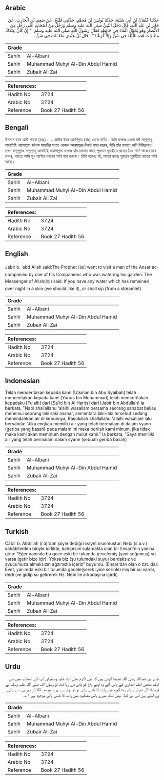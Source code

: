 ## Arabic


<div dir="rtl" lang="ar" style={{fontSize:'larger',backgroundColor:'#f8f9fa',padding:20}}>
حَدَّثَنَا عُثْمَانُ بْنُ أَبِي شَيْبَةَ، حَدَّثَنَا يُونُسُ بْنُ مُحَمَّدٍ، حَدَّثَنِي فُلَيْحٌ، عَنْ سَعِيدِ بْنِ الْحَارِثِ، عَنْ جَابِرِ بْنِ عَبْدِ اللَّهِ، قَالَ دَخَلَ النَّبِيُّ صلى الله عليه وسلم وَرَجُلٌ مِنْ أَصْحَابِهِ عَلَى رَجُلٍ مِنَ الأَنْصَارِ وَهُوَ يُحَوِّلُ الْمَاءَ فِي حَائِطِهِ فَقَالَ رَسُولُ اللَّهِ صلى الله عليه وسلم ‏ "‏ إِنْ كَانَ عِنْدَكَ مَاءٌ بَاتَ هَذِهِ اللَّيْلَةَ فِي شَنٍّ وَإِلاَّ كَرَعْنَا ‏"‏ ‏.‏ قَالَ بَلْ عِنْدِي مَاءٌ بَاتَ فِي شَنٍّ ‏.‏
</div>
<div style={{backgroundColor:'#f8f9fa',padding:20, marginBottom: 10}}><table> <thead> <tr> <th>Grade</th> <th></th> </tr> </thead> <tbody> <tr><td>Sahih</td><td>Al-Albani</td></tr><tr><td>Sahih</td><td>Muhammad Muhyi Al-Din Abdul Hamid</td></tr><tr><td>Sahih</td><td>Zubair Ali Zai</td></tr></tbody></table><table> <thead> <tr> <th>References:</th> <th></th> </tr> </thead> <tbody><tr><td>Hadith No</td><td>3724</td></tr><tr><td>Arabic No</td><td>3724</td></tr><tr><td>Reference</td><td>Book 27 Hadith 56</td></tr></tbody></table></div>

## Bengali


<div dir="ltr" lang="bn" style={{fontSize:'larger',backgroundColor:'#f8f9fa',padding:20}}>
উসমান ইবন আবী শায়বা (রহঃ) ..... জাবির ইবন আবদিল্লাহ (রাঃ) থেকে বর্ণিত। তিনি বলেনঃ একদা নবী সাল্লাল্লাহু আলাইহি ওয়াসাল্লাম জনৈক সাহাবীর সংগে একজন আনসারের নিকট গমন করেন, যিনি তাঁর বাগানে পানি দিচ্ছিলেন। তখন রাসূলুল্লাহ সাল্লাল্লাহু আলাইহি ওয়াসাল্লাম বলেনঃ যদি তোমার কাছে পুরাতন সুরাহীতে রাতের ঠাণ্ডা পানি থাকে (তবে ভাল), নয়তো আমি মুখ লাগিয়ে নহরের পানি পান করবো। তিনি বলেনঃ হ্যাঁ, আমার কাছে পুরাতন সুরাহীতে রাতের পানি আছে।
</div>
<div style={{backgroundColor:'#f8f9fa',padding:20, marginBottom: 10}}><table> <thead> <tr> <th>Grade</th> <th></th> </tr> </thead> <tbody> <tr><td>Sahih</td><td>Al-Albani</td></tr><tr><td>Sahih</td><td>Muhammad Muhyi Al-Din Abdul Hamid</td></tr><tr><td>Sahih</td><td>Zubair Ali Zai</td></tr></tbody></table><table> <thead> <tr> <th>References:</th> <th></th> </tr> </thead> <tbody><tr><td>Hadith No</td><td>3724</td></tr><tr><td>Arabic No</td><td>3724</td></tr><tr><td>Reference</td><td>Book 27 Hadith 56</td></tr></tbody></table></div>

## English


<div dir="ltr" lang="en" style={{fontSize:'larger',backgroundColor:'#f8f9fa',padding:20}}>
Jabir b. ‘abd Allah said:The Prophet (ﷺ) went to visit a man of the Ansar accompanied by one of his Companions who was watering his garden. The Messenger of Allah(ﷺ) said: If you have any water which has remained over night in a skin (we should like it), or shall sip (from a streamlet)
</div>
<div style={{backgroundColor:'#f8f9fa',padding:20, marginBottom: 10}}><table> <thead> <tr> <th>Grade</th> <th></th> </tr> </thead> <tbody> <tr><td>Sahih</td><td>Al-Albani</td></tr><tr><td>Sahih</td><td>Muhammad Muhyi Al-Din Abdul Hamid</td></tr><tr><td>Sahih</td><td>Zubair Ali Zai</td></tr></tbody></table><table> <thead> <tr> <th>References:</th> <th></th> </tr> </thead> <tbody><tr><td>Hadith No</td><td>3724</td></tr><tr><td>Arabic No</td><td>3724</td></tr><tr><td>Reference</td><td>Book 27 Hadith 56</td></tr></tbody></table></div>

## Indonesian


<div dir="ltr" lang="id" style={{fontSize:'larger',backgroundColor:'#f8f9fa',padding:20}}>
Telah menceritakan kepada kami [Utsman bin Abu Syaibah] telah menceritakan kepada kami [Yunus bin Muhammad] telah menceritakan kepadaku [Fulaih] dari [Sa'id bin Al Harits] dari [Jabir bin Abdullah] ia berkata, "Nabi shallallahu 'alaihi wasallam bersama seorang sahabat beliau menemui seorang laki-laki anshar, sementara laki-laki tersebut sedang memindahkan air di kebunnya, Rasulullah shallallahu 'alaihi wasallam lalu bersabda: "Jika engkau memiliki air yang telah bermalam di dalam syann (geriba yang basah) pada malam ini maka berilah kami minum, jika tidak maka kami akan meminum dengan mulut kami." Ia berkata, "Saya memiliki air yang telah bermalam dalam syann (sebuah geriba basah)
</div>
<div style={{backgroundColor:'#f8f9fa',padding:20, marginBottom: 10}}><table> <thead> <tr> <th>Grade</th> <th></th> </tr> </thead> <tbody> <tr><td>Sahih</td><td>Al-Albani</td></tr><tr><td>Sahih</td><td>Muhammad Muhyi Al-Din Abdul Hamid</td></tr><tr><td>Sahih</td><td>Zubair Ali Zai</td></tr></tbody></table><table> <thead> <tr> <th>References:</th> <th></th> </tr> </thead> <tbody><tr><td>Hadith No</td><td>3724</td></tr><tr><td>Arabic No</td><td>3724</td></tr><tr><td>Reference</td><td>Book 27 Hadith 56</td></tr></tbody></table></div>

## Turkish


<div dir="ltr" lang="tr" style={{fontSize:'larger',backgroundColor:'#f8f9fa',padding:20}}>
Câbir b. Abdillah (r.a)'dan şöyle dediği rivayet olunmuştur: Nebi (s.a.v.) sahâbîlerden biriyle birlikte, bahçesini sulamakta olan bir Ensarî'nin yanına girip: “Eğer yanında bu gece eski bir tulumda gecelemiş (yani soğumuş) su varsa (getir bize içir). Yoksa biz (şu tulumdaki suyu) bardaksız ve avucumuza almaksızın ağzımızla içeriz" buyurdu. (Ensar'dan olan o zat. da): Evet, yanımda eski bir tulumda gecele(yerek iyice serinle) miş bir su vardır, dedi (ve gidip su getirerek Hz. Nebi ile arkadaşına içirdi)
</div>
<div style={{backgroundColor:'#f8f9fa',padding:20, marginBottom: 10}}><table> <thead> <tr> <th>Grade</th> <th></th> </tr> </thead> <tbody> <tr><td>Sahih</td><td>Al-Albani</td></tr><tr><td>Sahih</td><td>Muhammad Muhyi Al-Din Abdul Hamid</td></tr><tr><td>Sahih</td><td>Zubair Ali Zai</td></tr></tbody></table><table> <thead> <tr> <th>References:</th> <th></th> </tr> </thead> <tbody><tr><td>Hadith No</td><td>3724</td></tr><tr><td>Arabic No</td><td>3724</td></tr><tr><td>Reference</td><td>Book 27 Hadith 56</td></tr></tbody></table></div>

## Urdu


<div dir="rtl" lang="ur" style={{fontSize:'larger',backgroundColor:'#f8f9fa',padding:20}}>
جابر بن عبداللہ رضی اللہ عنہما کہتے ہیں کہ نبی اکرم صلی اللہ علیہ وسلم اور آپ کے اصحاب میں سے ایک شخص ایک انصاری کے پاس آئے وہ اپنے باغ کو پانی دے رہا تھا، تو رسول اللہ صلی اللہ علیہ وسلم نے فرمایا: اگر تمہارے پاس مشکیزہ میں رات کا باسی پانی ہو تو بہتر ہے، ورنہ ہم منہ لگا کر نہر ہی سے پانی پی لیتے ہیں اس نے کہا: نہیں بلکہ میرے پاس مشکیزہ میں رات کا باسی پانی موجود ہے ۱؎۔
</div>
<div style={{backgroundColor:'#f8f9fa',padding:20, marginBottom: 10}}><table> <thead> <tr> <th>Grade</th> <th></th> </tr> </thead> <tbody> <tr><td>Sahih</td><td>Al-Albani</td></tr><tr><td>Sahih</td><td>Muhammad Muhyi Al-Din Abdul Hamid</td></tr><tr><td>Sahih</td><td>Zubair Ali Zai</td></tr></tbody></table><table> <thead> <tr> <th>References:</th> <th></th> </tr> </thead> <tbody><tr><td>Hadith No</td><td>3724</td></tr><tr><td>Arabic No</td><td>3724</td></tr><tr><td>Reference</td><td>Book 27 Hadith 56</td></tr></tbody></table></div>